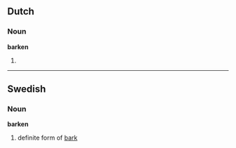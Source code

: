 ==Dutch==

===Noun===
'''barken'''

# {{plural of|[[bark]]}}

----

==Swedish==

===Noun===
'''barken'''

# definite form of [[bark]]